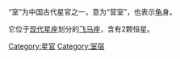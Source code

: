 “室”为中国古代星官之一，意为“营室”，也表示[[玄武|龟]]身。

它位于[[星座列表|现代星座]]划分的[[飞马座|飞马座]]，含有2颗恒星。

[[Category:星官|Category:星官]]
[[Category:室宿|Category:室宿]]